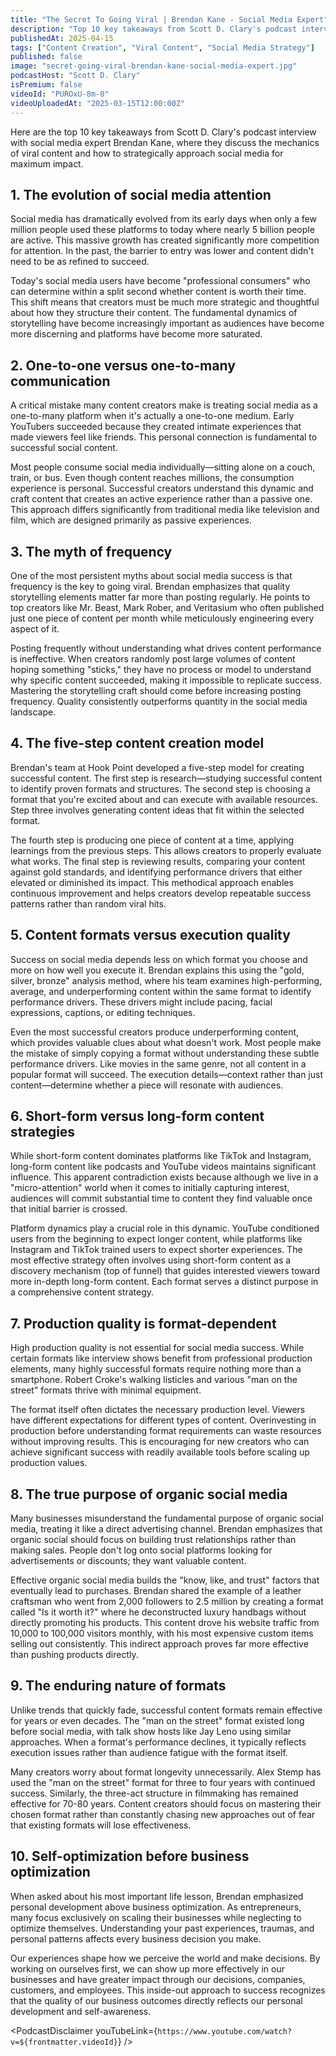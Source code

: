 ```yaml
---
title: "The Secret To Going Viral | Brendan Kane - Social Media Expert"
description: "Top 10 key takeaways from Scott D. Clary's podcast interview with social media expert Brendan Kane, where they discuss the mechanics of viral content and how to strategically approach social media for maximum impact."
publishedAt: 2025-04-15
tags: ["Content Creation", "Viral Content", "Social Media Strategy"]
published: false
image: "secret-going-viral-brendan-kane-social-media-expert.jpg"
podcastHost: "Scott D. Clary"
isPremium: false
videoId: "PUROxU-8m-0"
videoUploadedAt: "2025-03-15T12:00:00Z"
---
```



<PodcastSummaryPageLayout frontmatter={frontmatter}>

Here are the top 10 key takeaways from Scott D. Clary's podcast interview with social media expert Brendan Kane, where they discuss the mechanics of viral content and how to strategically approach social media for maximum impact.

## 1. The evolution of social media attention

Social media has dramatically evolved from its early days when only a few million people used these platforms to today where nearly 5 billion people are active. This massive growth has created significantly more competition for attention. In the past, the barrier to entry was lower and content didn't need to be as refined to succeed.

Today's social media users have become "professional consumers" who can determine within a split second whether content is worth their time. This shift means that creators must be much more strategic and thoughtful about how they structure their content. The fundamental dynamics of storytelling have become increasingly important as audiences have become more discerning and platforms have become more saturated.

## 2. One-to-one versus one-to-many communication

A critical mistake many content creators make is treating social media as a one-to-many platform when it's actually a one-to-one medium. Early YouTubers succeeded because they created intimate experiences that made viewers feel like friends. This personal connection is fundamental to successful social content.

Most people consume social media individually—sitting alone on a couch, train, or bus. Even though content reaches millions, the consumption experience is personal. Successful creators understand this dynamic and craft content that creates an active experience rather than a passive one. This approach differs significantly from traditional media like television and film, which are designed primarily as passive experiences.

## 3. The myth of frequency

One of the most persistent myths about social media success is that frequency is the key to going viral. Brendan emphasizes that quality storytelling elements matter far more than posting regularly. He points to top creators like Mr. Beast, Mark Rober, and Veritasium who often published just one piece of content per month while meticulously engineering every aspect of it.

Posting frequently without understanding what drives content performance is ineffective. When creators randomly post large volumes of content hoping something "sticks," they have no process or model to understand why specific content succeeded, making it impossible to replicate success. Mastering the storytelling craft should come before increasing posting frequency. Quality consistently outperforms quantity in the social media landscape.

## 4. The five-step content creation model

Brendan's team at Hook Point developed a five-step model for creating successful content. The first step is research—studying successful content to identify proven formats and structures. The second step is choosing a format that you're excited about and can execute with available resources. Step three involves generating content ideas that fit within the selected format.

The fourth step is producing one piece of content at a time, applying learnings from the previous steps. This allows creators to properly evaluate what works. The final step is reviewing results, comparing your content against gold standards, and identifying performance drivers that either elevated or diminished its impact. This methodical approach enables continuous improvement and helps creators develop repeatable success patterns rather than random viral hits.

## 5. Content formats versus execution quality

Success on social media depends less on which format you choose and more on how well you execute it. Brendan explains this using the "gold, silver, bronze" analysis method, where his team examines high-performing, average, and underperforming content within the same format to identify performance drivers. These drivers might include pacing, facial expressions, captions, or editing techniques.

Even the most successful creators produce underperforming content, which provides valuable clues about what doesn't work. Most people make the mistake of simply copying a format without understanding these subtle performance drivers. Like movies in the same genre, not all content in a popular format will succeed. The execution details—context rather than just content—determine whether a piece will resonate with audiences.

## 6. Short-form versus long-form content strategies

While short-form content dominates platforms like TikTok and Instagram, long-form content like podcasts and YouTube videos maintains significant influence. This apparent contradiction exists because although we live in a "micro-attention" world when it comes to initially capturing interest, audiences will commit substantial time to content they find valuable once that initial barrier is crossed.

Platform dynamics play a crucial role in this dynamic. YouTube conditioned users from the beginning to expect longer content, while platforms like Instagram and TikTok trained users to expect shorter experiences. The most effective strategy often involves using short-form content as a discovery mechanism (top of funnel) that guides interested viewers toward more in-depth long-form content. Each format serves a distinct purpose in a comprehensive content strategy.

## 7. Production quality is format-dependent

High production quality is not essential for social media success. While certain formats like interview shows benefit from professional production elements, many highly successful formats require nothing more than a smartphone. Robert Croke's walking listicles and various "man on the street" formats thrive with minimal equipment.

The format itself often dictates the necessary production level. Viewers have different expectations for different types of content. Overinvesting in production before understanding format requirements can waste resources without improving results. This is encouraging for new creators who can achieve significant success with readily available tools before scaling up production values.

## 8. The true purpose of organic social media

Many businesses misunderstand the fundamental purpose of organic social media, treating it like a direct advertising channel. Brendan emphasizes that organic social should focus on building trust relationships rather than making sales. People don't log onto social platforms looking for advertisements or discounts; they want valuable content.

Effective organic social media builds the "know, like, and trust" factors that eventually lead to purchases. Brendan shared the example of a leather craftsman who went from 2,000 followers to 2.5 million by creating a format called "Is it worth it?" where he deconstructed luxury handbags without directly promoting his products. This content drove his website traffic from 10,000 to 100,000 visitors monthly, with his most expensive custom items selling out consistently. This indirect approach proves far more effective than pushing products directly.

## 9. The enduring nature of formats

Unlike trends that quickly fade, successful content formats remain effective for years or even decades. The "man on the street" format existed long before social media, with talk show hosts like Jay Leno using similar approaches. When a format's performance declines, it typically reflects execution issues rather than audience fatigue with the format itself.

Many creators worry about format longevity unnecessarily. Alex Stemp has used the "man on the street" format for three to four years with continued success. Similarly, the three-act structure in filmmaking has remained effective for 70-80 years. Content creators should focus on mastering their chosen format rather than constantly chasing new approaches out of fear that existing formats will lose effectiveness.

## 10. Self-optimization before business optimization

When asked about his most important life lesson, Brendan emphasized personal development above business optimization. As entrepreneurs, many focus exclusively on scaling their businesses while neglecting to optimize themselves. Understanding your past experiences, traumas, and personal patterns affects every business decision you make.

Our experiences shape how we perceive the world and make decisions. By working on ourselves first, we can show up more effectively in our businesses and have greater impact through our decisions, companies, customers, and employees. This inside-out approach to success recognizes that the quality of our business outcomes directly reflects our personal development and self-awareness.

<PodcastDisclaimer
  youTubeLink={`https://www.youtube.com/watch?v=${frontmatter.videoId}`}
/>

</PodcastSummaryPageLayout>
